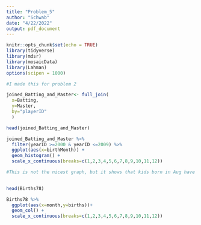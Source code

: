 ---
title: "Problem_5"
author: "Schwab"
date: "4/22/2022"
output: pdf_document
---

```{r setup, include=FALSE}
knitr::opts_chunk$set(echo = TRUE)
library(tidyverse)
library(mdsr)
library(mosaicData)
library(Lahman)
options(scipen = 1000)

```

```{r joining_tables}
#I made this for problem 2

joined_Batting_and_Master<- full_join(
  x=Batting,
  y=Master,
  by="playerID"
  )

head(joined_Batting_and_Master)
```

```{r}
joined_Batting_and_Master %>%
  filter(yearID >=2000 & yearID <=2009) %>%
  ggplot(aes(x=birthMonth)) +
  geom_histogram() +
  scale_x_continuous(breaks=c(1,2,3,4,5,6,7,8,9,10,11,12))

#This is not the nicest graph, but it shows that kids born in Aug have a much better chance of playing MLB than those born in July
  
```

```{r}
head(Births78)
```

```{r}
Births78 %>%
  ggplot(aes(x=month,y=births))+
  geom_col() +
  scale_x_continuous(breaks=c(1,2,3,4,5,6,7,8,9,10,11,12))
  
```